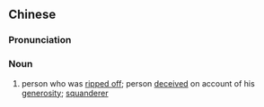 {{also|冤大头}}
==Chinese==
{{zh-forms|s=冤大头|type=12}}

===Pronunciation===
{{zh-pron
|m=yuāndàtóu
|c=jyun1 daai6 tau4
|cat=n
}}

===Noun===
{{zh-noun}}

# person who was [[ripped off]]; person [[deceive]]d on account of his [[generosity]]; [[squanderer]]